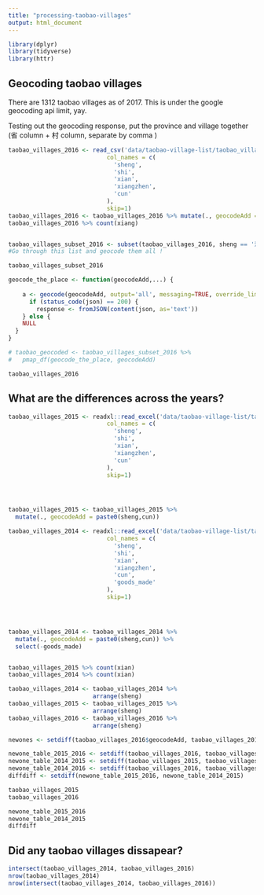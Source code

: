 ```yaml
---
title: "processing-taobao-villages"
output: html_document
---
```


```r
library(dplyr)
library(tidyverse)
library(httr)
```


## Geocoding taobao villages

There are 1312 taobao villages as of 2017. This is under the google geocoding api limit, yay.

Testing out the geocoding response, put the province and village together
(省 column + 村 column, separate by comma )


```r
taobao_villages_2016 <- read_csv('data/taobao-village-list/taobao_village_list_2016.csv',
                            col_names = c(
                              'sheng',
                              'shi',
                              'xian',
                              'xiangzhen',
                              'cun'
                            ),
                            skip=1)
taobao_villages_2016 <- taobao_villages_2016 %>% mutate(., geocodeAdd = paste0(sheng,cun))
taobao_villages_2016 %>% count(xiang)


taobao_villages_subset_2016 <- subset(taobao_villages_2016, sheng == '河北省' )
#Go through this list and geocode them all !

taobao_villages_subset_2016

geocode_the_place <- function(geocodeAdd,...) {
    
    a <- geocode(geocodeAdd, output='all', messaging=TRUE, override_limit=TRUE)
      if (status_code(json) == 200) {
        response <- fromJSON(content(json, as='text'))
    } else {
    NULL
  }
}

# taobao_geocoded <- taobao_villages_subset_2016 %>%
#   pmap_df(geocode_the_place, geocodeAdd)


```


```r
taobao_villages_2016
```

## What are the differences across the years?
```r
taobao_villages_2015 <- readxl::read_excel('data/taobao-village-list/taobao-village-list-2015.xlsx',
                            col_names = c(
                              'sheng',
                              'shi',
                              'xian',
                              'xiangzhen',
                              'cun'
                            ),
                            skip=1)




taobao_villages_2015 <- taobao_villages_2015 %>% 
  mutate(., geocodeAdd = paste0(sheng,cun))

taobao_villages_2014 <- readxl::read_excel('data/taobao-village-list/taobao-village-list-2014.xlsx',
                            col_names = c(
                              'sheng',
                              'shi',
                              'xian',
                              'xiangzhen',
                              'cun',
                              'goods_made'
                            ),
                            skip=1)




taobao_villages_2014 <- taobao_villages_2014 %>% 
  mutate(., geocodeAdd = paste0(sheng,cun)) %>%
  select(-goods_made)


taobao_villages_2015 %>% count(xian)
taobao_villages_2014 %>% count(xian)

taobao_villages_2014 <- taobao_villages_2014 %>%
                        arrange(sheng)
taobao_villages_2015 <- taobao_villages_2015 %>%
                        arrange(sheng)
taobao_villages_2016 <- taobao_villages_2016 %>%
                        arrange(sheng)

newones <- setdiff(taobao_villages_2016$geocodeAdd, taobao_villages_2015$geocodeAdd)

newone_table_2015_2016 <- setdiff(taobao_villages_2016, taobao_villages_2015)
newone_table_2014_2015 <- setdiff(taobao_villages_2015, taobao_villages_2014)
newone_table_2014_2016 <- setdiff(taobao_villages_2016, taobao_villages_2014)
diffdiff <- setdiff(newone_table_2015_2016, newone_table_2014_2015)

taobao_villages_2015
taobao_villages_2016

```


```r
newone_table_2015_2016
newone_table_2014_2015
diffdiff
```

## Did any taobao villages dissapear?
```r
intersect(taobao_villages_2014, taobao_villages_2016)
nrow(taobao_villages_2014)
nrow(intersect(taobao_villages_2014, taobao_villages_2016))

```
